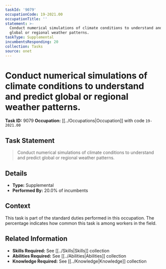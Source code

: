 ```yaml
---
taskId: '9079'
occupationCode: 19-2021.00
occupationTitle: ''
statement: >-
  Conduct numerical simulations of climate conditions to understand and predict
  global or regional weather patterns.
taskType: Supplemental
incumbentsResponding: 20
collection: Tasks
source: onet
---
```

# Conduct numerical simulations of climate conditions to understand and predict global or regional weather patterns.

**Task ID:** 9079
**Occupation:** [[../Occupations|Occupation]] with code `19-2021.00`

## Task Statement

> Conduct numerical simulations of climate conditions to understand and predict global or regional weather patterns.

## Details

- **Type:** Supplemental
- **Performed By:** 20.0% of incumbents

## Context

This task is part of the standard duties performed in this occupation. The percentage indicates how common this task is among workers in the field.

## Related Information

- **Skills Required:** See [[../Skills|Skills]] collection
- **Abilities Required:** See [[../Abilities|Abilities]] collection
- **Knowledge Required:** See [[../Knowledge|Knowledge]] collection
